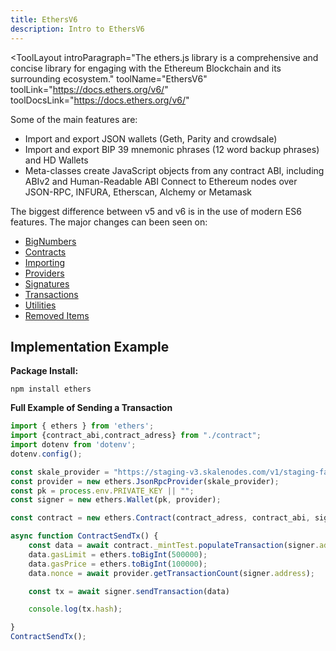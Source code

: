 ```yaml
---
title: EthersV6
description: Intro to EthersV6
---
```


<ToolLayout
    introParagraph="The ethers.js library is a comprehensive and concise library for engaging with the Ethereum Blockchain and its surrounding ecosystem."
    toolName="EthersV6"
    toolLink="https://docs.ethers.org/v6/"
    toolDocsLink="https://docs.ethers.org/v6/"
>

Some of the main features are:
- Import and export JSON wallets (Geth, Parity and crowdsale)
- Import and export BIP 39 mnemonic phrases (12 word backup phrases) and HD Wallets
- Meta-classes create JavaScript objects from any contract ABI, including ABIv2 and Human-Readable ABI
Connect to Ethereum nodes over JSON-RPC, INFURA, Etherscan, Alchemy or Metamask

The biggest difference between v5 and v6 is in the use of modern ES6 features. The major changes can been seen on:
- [BigNumbers](https://docs.ethers.org/v6/migrating/#migrate-bigint)
- [Contracts](https://docs.ethers.org/v6/migrating/#migrate-contracts)
- [Importing](https://docs.ethers.org/v6/migrating/#migrate-importing)
- [Providers](https://docs.ethers.org/v6/migrating/#migrate-providers)
- [Signatures](https://docs.ethers.org/v6/migrating/#migrate-signatures)
- [Transactions](https://docs.ethers.org/v6/migrating/#migrate-transactions)
- [Utilities](https://docs.ethers.org/v6/migrating/#migrate-utils)
- [Removed Items](https://docs.ethers.org/v6/migrating/#migrate-missing)

## Implementation Example

**Package Install:**
```shell
npm install ethers
```

**Full Example of Sending a Transaction**
```typescript
import { ethers } from 'ethers';
import {contract_abi,contract_adress} from "./contract";
import dotenv from 'dotenv'; 
dotenv.config();

const skale_provider = "https://staging-v3.skalenodes.com/v1/staging-fast-active-bellatrix";
const provider = new ethers.JsonRpcProvider(skale_provider);
const pk = process.env.PRIVATE_KEY || "";
const signer = new ethers.Wallet(pk, provider);

const contract = new ethers.Contract(contract_adress, contract_abi, signer);

async function ContractSendTx() {
    const data = await contract._mintTest.populateTransaction(signer.address);
    data.gasLimit = ethers.toBigInt(500000);
    data.gasPrice = ethers.toBigInt(100000);
    data.nonce = await provider.getTransactionCount(signer.address);

    const tx = await signer.sendTransaction(data)

    console.log(tx.hash);

}
ContractSendTx();
```

</ToolLayout>